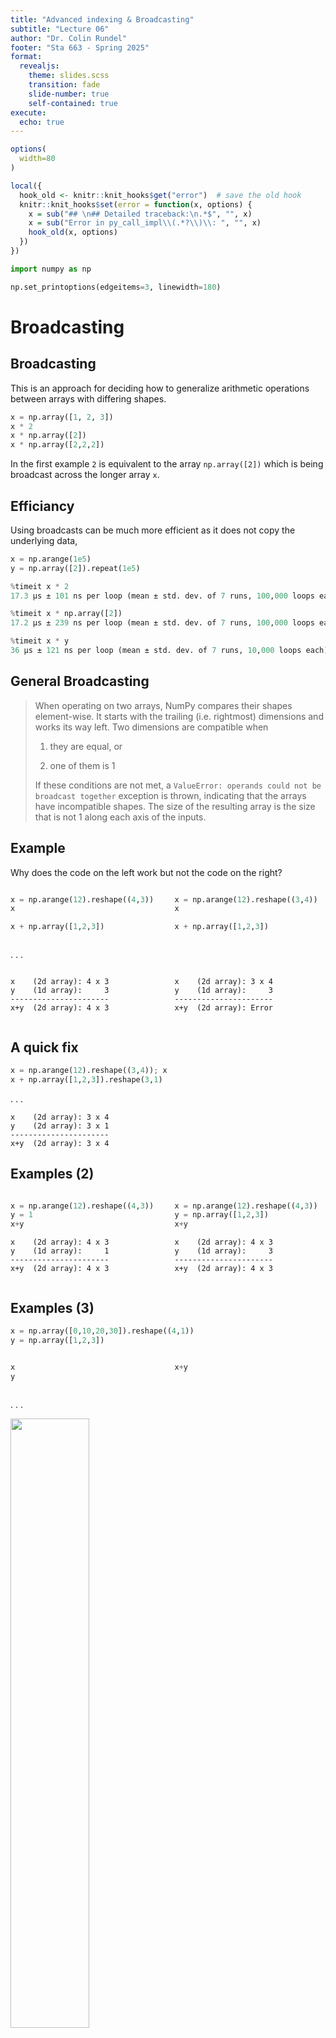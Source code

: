 ```yaml
---
title: "Advanced indexing & Broadcasting"
subtitle: "Lecture 06"
author: "Dr. Colin Rundel"
footer: "Sta 663 - Spring 2025"
format:
  revealjs:
    theme: slides.scss
    transition: fade
    slide-number: true
    self-contained: true
execute:
  echo: true
---
```


```r
options(
  width=80
)

local({
  hook_old <- knitr::knit_hooks$get("error")  # save the old hook
  knitr::knit_hooks$set(error = function(x, options) {
    x = sub("## \n## Detailed traceback:\n.*$", "", x)
    x = sub("Error in py_call_impl\\(.*?\\)\\: ", "", x)
    hook_old(x, options)
  })
})
```

```python
import numpy as np

np.set_printoptions(edgeitems=3, linewidth=180)
```






# Broadcasting

## Broadcasting

This is an approach for deciding how to generalize arithmetic operations between arrays with differing shapes.

```python
x = np.array([1, 2, 3])
x * 2
x * np.array([2])
x * np.array([2,2,2])
```

In the first example `2` is equivalent to the array `np.array([2])` which is being broadcast across the longer array `x`.

## Efficiancy

Using broadcasts can be much more efficient as it does not copy the underlying data,

```python
x = np.arange(1e5)
y = np.array([2]).repeat(1e5)
```

```python
%timeit x * 2
17.3 µs ± 101 ns per loop (mean ± std. dev. of 7 runs, 100,000 loops each)
```

```python
%timeit x * np.array([2])
17.2 µs ± 239 ns per loop (mean ± std. dev. of 7 runs, 100,000 loops each)
```

```python
%timeit x * y
36 µs ± 121 ns per loop (mean ± std. dev. of 7 runs, 10,000 loops each)
```

## General Broadcasting

> When operating on two arrays, NumPy compares their shapes element-wise. It starts with the trailing (i.e. rightmost) dimensions and works its way left. Two dimensions are compatible when
>
>    1. they are equal, or
>
>    2. one of them is 1
> 
> If these conditions are not met, a `ValueError: operands could not be broadcast together` exception is thrown, indicating that the arrays have incompatible shapes. The size of the resulting array is the size that is not 1 along each axis of the inputs.

## Example

Why does the code on the left work but not the code on the right?

:::: {.columns .small}
::: {.column width='50%'}
```python
x = np.arange(12).reshape((4,3))
x

x + np.array([1,2,3])
```
:::

::: {.column width='50%'}
```python
x = np.arange(12).reshape((3,4))
x

x + np.array([1,2,3])
```
:::
::::

. . .

:::: {.columns}
::: {.column width='50%'}
```
x    (2d array): 4 x 3
y    (1d array):     3 
----------------------
x+y  (2d array): 4 x 3
```
:::

::: {.column width='50%'}
```
x    (2d array): 3 x 4
y    (1d array):     3 
----------------------
x+y  (2d array): Error
```
:::
::::



## A quick fix

```python
x = np.arange(12).reshape((3,4)); x
x + np.array([1,2,3]).reshape(3,1)
```

. . .

```
x    (2d array): 3 x 4
y    (2d array): 3 x 1
----------------------
x+y  (2d array): 3 x 4
```

## Examples (2)

:::: {.columns}
::: {.column width='50%'}
```python
x = np.arange(12).reshape((4,3))
y = 1
x+y
```

```
x    (2d array): 4 x 3
y    (1d array):     1 
----------------------
x+y  (2d array): 4 x 3
```
:::

::: {.column width='50%' .fragment}
```python
x = np.arange(12).reshape((4,3))
y = np.array([1,2,3])
x+y
```


```
x    (2d array): 4 x 3
y    (1d array):     3 
----------------------
x+y  (2d array): 4 x 3
```
:::
::::


## Examples (3)

::: {.small}
```python
x = np.array([0,10,20,30]).reshape((4,1))
y = np.array([1,2,3])
```
:::

:::: {.columns .small}
::: {.column width='50%'}
```python
x
y
```
:::

::: {.column width='50%'}

```python
x+y
```
:::
::::

. . .

![](imgs/numpy_broadcasting.png){fig-align="center" width="50%"}

::: {.aside}
From NumPy user guide - [Broadcasting](https://numpy.org/doc/stable/user/basics.broadcasting.html)
:::

## Exercise 3

For each of the following combinations determine what the resulting dimension will be using broadcasting

* A [128 x 128 x 3] + B [3]

* A [8 x 1 x 6 x 1] + B [7 x 1 x 5]

* A [2 x 1] + B [8 x 4 x 3]

* A [3 x 1] + B [15 x 3 x 5]

* A [3] + B [4]


## Demo 1 - Standardization

Below we generate a data set with 3 columns of random normal values. Each column has a different mean and standard deviation which we can check with `mean()` and `std()`.

```python
rng = np.random.default_rng(1234)
d = rng.normal(loc=[-1,0,1], scale=[1,2,3], size=(1000,3))
```

```python
d.mean(axis=0)
d.std(axis=0)
```

Use broadcasting to standardize all three columns to have mean 0 and standard deviation 1. 

Check the new data set using `mean()` and `std()`.


## Broadcasting and assignment

In addition to arithmetic operators, broadcasting can be used with assignment via array indexing,

```python
x = np.arange(12).reshape((3,4))
y = -np.arange(4)
z = -np.arange(3)
```

:::: {.columns}
::: {.column width='50%'}
```python
x[:] = y
x
x[...] = y
x
```
:::

::: {.column width='50%'}
```python
x[:] = z
x[:] = z.reshape((3,1))
x
```
:::
::::



# Basic file IO

## Reading and writing ndarrays

We will not spend much time on this as most data you will encounter is more likely to be a tabular format (e.g. data frame) and tools like Pandas are more appropriate.

For basic saving and loading of NumPy arrays there are the `save()` and `load()` functions which use a built in binary format.

```python
x = np.arange(1e5)

np.save("data/x.npy", x)

new_x = np.load("data/x.npy")

np.all(x == new_x)
```

Additional functions for saving (`savez()`, `savez_compressed()`, `savetxt()`) exist for saving multiple arrays or saving a text representation of an array.

## Reading delimited data

While not particularly recommended, if you need to read delimited (csv, tsv, etc.) data into a NumPy array you can use `genfromtxt()`,

```r
options(width=300)
```

::: {.small}
```python
with open("data/mtcars.csv") as file:
    mtcars = np.genfromtxt(file, delimiter=",", skip_header=True)
    
mtcars
```
:::

